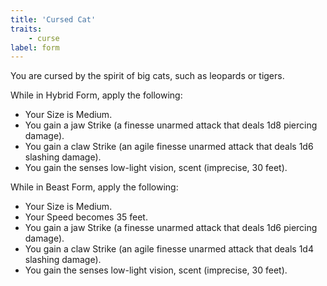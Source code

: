 ```yaml
---
title: 'Cursed Cat'
traits:
    - curse
label: form
---
```


You are cursed by the spirit of big cats, such as leopards or tigers.

While in Hybrid Form, apply the following:

-   Your Size is Medium.
-   You gain a jaw Strike (a finesse unarmed attack that deals 1d8 piercing damage).
-   You gain a claw Strike (an agile finesse unarmed attack that deals 1d6 slashing damage).
-   You gain the senses low-light vision, scent (imprecise, 30 feet).

While in Beast Form, apply the following:

-   Your Size is Medium.
-   Your Speed becomes 35 feet.
-   You gain a jaw Strike (a finesse unarmed attack that deals 1d6 piercing damage).
-   You gain a claw Strike (an agile finesse unarmed attack that deals 1d4 slashing damage).
-   You gain the senses low-light vision, scent (imprecise, 30 feet).